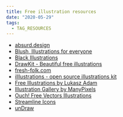 ```yaml
---
title: Free illustration resources
date: "2020-05-29"
tags:
  - TAG_RESOURCES
---
```


- [absurd.design](https://absurd.design/)
- [Blush, Illustrations for everyone](https://blush.design/)
- [Black Illustrations](https://www.blackillustrations.com/)
- [DrawKit - Beautiful free illustrations](https://www.drawkit.io/)
- [fresh-folk.com](https://fresh-folk.com/)
- [illlustrations - open source illustrations kit](https://illlustrations.co/)
- [Free Illustrations by Lukasz Adam](https://lukaszadam.com/illustrations)
- [Illustration Gallery by ManyPixels](https://www.manypixels.co/gallery/)
- [Ouch! Free Vectors Illustrations](https://icons8.com/ouch)
- [Streamline Icons](https://lab.streamlineicons.com/)
- [unDraw](https://undraw.co/illustrations)
